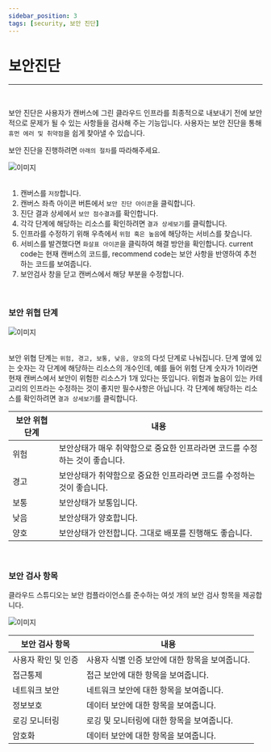 ```yaml
---
sidebar_position: 3
tags: [security, 보안 진단]
---
```



# 보안진단
<hr />
<br />

보안 진단은 사용자가 캔버스에 그린 클라우드 인프라를 최종적으로 내보내기 전에 보안적으로 문제가 될 수 있는 사항들을 검사해 주는 기능입니다.
사용자는 보안 진단을 통해 ```휴먼 에러 및 취약점```을 쉽게 찾아낼 수 있습니다.

보안 진단을 진행하려면 ```아래의 절차```를 따라해주세요.

<div className={styles.imgWrap}>
    <img src={ security01 } alt="이미지" />
</div>

<br />

1. 캔버스를 ```저장```합니다.
2. 캔버스 좌측 아이콘 버튼에서 ```보안 진단 아이콘```을 클릭합니다.
3. 진단 결과 상세에서 ```보안 점수결과```를 확인합니다. 
4. 각각 단계에 해당하는 리소스를 확인하려면 ```결과 상세보기```를 클릭합니다.
5. 인프라를 수정하기 위해 우측에서 ```위험 혹은 높음```에 해당하는 서비스를 찾습니다. 
6. 서비스를 발견했다면 ```화살표 아이콘```을 클릭하여 해결 방안을 확인합니다. current code는 현재 캔버스의 코드를, recommend code는 보안 사항을 반영하여 추천하는 코드를 보여줍니다.
7. 보안검사 창을 닫고 캔버스에서 해당 부분을 수정합니다.

<br />

### 보안 위협 단계

<div className={styles.imgWrap}>
    <img src={ security02 } alt="이미지" />
</div>

<br />

보안 위협 단계는 ```위험, 경고, 보통, 낮음, 양호```의 다섯 단계로 나눠집니다. 단계 옆에 있는 숫자는 각 단계에 해당하는 리소스의 개수인데, 예를 들어 위험 단계 숫자가 1이라면 현재 캔버스에서 보안이 위험한 리소스가 1개 있다는 뜻입니다.
위험과 높음이 있는 카테고리의 인프라는 수정하는 것이 좋지만 필수사항은 아닙니다.
각 단계에 해당하는 리소스를 확인하려면 ```결과 상세보기```를 클릭합니다.

| 보안 위협 단계 | 내용           |
| ---------- | -------------- | 
| 위험 | 보안상태가 매우 취약함으로 중요한 인프라라면 코드를 수정하는 것이 좋습니다.|       
| 경고 | 보안상태가 취약함으로 중요한 인프라라면 코드를 수정하는 것이 좋습니다.|
| 보통 | 보안상태가 보통입니다.|
| 낮음 | 보안상태가 양호합니다.|
| 양호 | 보안상태가 안전합니다. 그대로 배포를 진행해도 좋습니다.|

<br />

### 보안 검사 항목

클라우드 스튜디오는 보안 컴플라이언스를 준수하는 여섯 개의 보안 검사 항목을 제공합니다.

<div className={styles.imgWrap}>
    <img src={ security03 } alt="이미지" />
</div>

| 보안 검사 항목 | 내용           |
| ---------- | -------------- | 
| 사용자 확인 및 인증 | 사용자 식별 인증 보안에 대한 항목을 보여줍니다.|       
| 접근통제 | 접근 보안에 대한 항목을 보여줍니다.|
| 네트워크 보안 | 네트워크 보안에 대한 항목을 보여줍니다.|
| 정보보호 | 데이터 보안에 대한 항목을 보여줍니다. |
| 로깅 모니터링| 로깅 및 모니터링에 대한 항목을 보여줍니다.|
| 암호화| 데이터 보안에 대한 항목을 보여줍니다.|